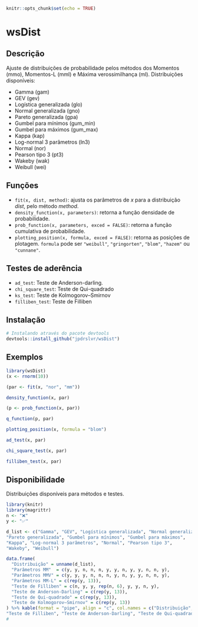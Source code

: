 ```r
knitr::opts_chunk$set(echo = TRUE)
```
# wsDist

## Descrição

Ajuste de distribuições de probabilidade pelos métodos dos Momentos (mmo), Momentos-L (mml) e Máxima verossimilhança (ml).
Distribuições disponíveis:

  - Gamma (gam)
  - GEV (gev)
  - Logística generalizada (glo)
  - Normal generalizada (gno)
  - Pareto generalizada (gpa)
  - Gumbel para mínimos (gum_min)
  - Gumbel para máximos (gum_max)
  - Kappa (kap)
  - Log-normal 3 parâmetros (ln3)
  - Normal (nor)
  - Pearson tipo 3 (pt3)
  - Wakeby (wak)
  - Weibull (wei)
  
## Funções
  - `fit(x, dist, method)`: ajusta os parâmetros de *x* para a distribuição *dist*, pelo método *method*. 
  - `density_function(x, parameters)`: retorna a função densidade de probabilidade.
  - `prob_function(x, parameters, exced = FALSE)`: retorna a função cumulativa de probabilidade.
  - `plotting_position(x, formula, exced = FALSE)`: retorna as posições de plotagem. `formula` pode ser `"weibull"`, `"gringorten"`, `"blom"`, `"hazem"` ou `"cunnane"`.


## Testes de aderência
 - `ad_test`: Teste de Anderson-darling.
 - `chi_square_test`: Teste de Qui-quadrado
 - `ks_test`: Teste de Kolmogorov–Smirnov
 - `filliben_test`: Teste de Filliben
  

## Instalação

``` r
# Instalando através do pacote devtools
devtools::install_github("jpdrslvr/wsDist")
```

## Exemplos
```r
library(wsDist)
(x <- rnorm(10))

(par <- fit(x, "nor", "mm"))

density_function(x, par)

(p <- prob_function(x, par))

q_function(p, par)

plotting_position(x, formula = "blom")

ad_test(x, par)

chi_square_test(x, par)

filliben_test(x, par)

```
## Disponibilidade

Distribuições disponíveis para métodos e testes.
```r
library(knitr)
library(magrittr)
n <- "❌"
y <- "✅"

d_list <- c("Gamma", "GEV", "Logística generalizada", "Normal generalizada", 
"Pareto generalizada", "Gumbel para mínimos", "Gumbel para máximos", 
"Kappa", "Log-normal 3 parâmetros", "Normal", "Pearson tipo 3", 
"Wakeby", "Weibull")

data.frame(
  "Distribuição" = unname(d_list),
  "Parâmetros MM"  = c(y, y, n, n, n, y, y, n, y, y, n, n, y),
  "Parâmetros MMV" = c(y, y, y, n, n, n, y, n, y, y, n, n, y),
  "Parâmetros MM-L" = c(rep(y, 13)),
  "Teste de Filliben" = c(n, y, y, rep(n, 6), y, y, n, y),
  "Teste de Anderson-Darling" = c(rep(y, 13)),
  "Teste de Qui-quadrado" = c(rep(y, 13)),
  "Teste de Kolmogorov–Smirnov" = c(rep(y, 13))
) %>% kable(format = "pipe", align = "c", col.names = c("Distribuição", "Parâmetros MM", "Parâmetros MMV", "Parâmetros MML", 
"Teste de Filliben", "Teste de Anderson-Darling", "Teste de Qui-quadrado", "Teste de Kolmogorov-Smirnov"))
#

```

